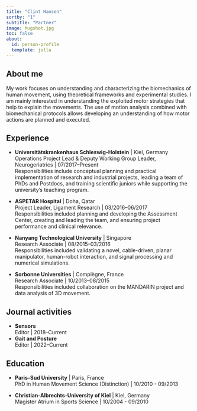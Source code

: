 ```yaml
---
title: "Clint Hansen"
sortby: "1"
subtitle: "Partner"
image: Mugshot.jpg
toc: false
about:
  id: person-profile
  template: jolla
---
```



:::{#person-profile}
:::

## About me
My work focuses on understanding and characterizing the biomechanics of human movement, using theoretical frameworks and experimental studies. I am mainly interested in understanding the exploited motor strategies that help to explain the movements. The use of motion analysis combined with biomechanical protocols allows developing an understanding of how motor actions are planned and executed.

## Experience

- **Universitätskrankenhaus Schleswig-Holstein** | Kiel, Germany<br />
  Operations Project Lead & Deputy Working Group Leader, Neurogeriatrics | 07/2017–Present<br />
  Responsibilities include conceptual planning and practical implementation of research and industrial projects, leading a team of PhDs and Postdocs, and training scientific juniors while supporting the university's teaching program.

- **ASPETAR Hospital** | Doha, Qatar<br />
  Project Leader, Ligament Research | 03/2016–06/2017<br />
  Responsibilities included planning and developing the Assessment Center, creating and leading the team, and ensuring project performance and clinical relevance.

- **Nanyang Technological University** | Singapore<br />
  Research Associate | 08/2015–03/2016<br />
  Responsibilities included validating a novel, cable-driven, planar manipulator, human-robot interaction, and signal processing and numerical simulations.

- **Sorbonne Universities** | Compiègne, France<br />
  Research Associate | 10/2013–08/2015<br />
  Responsibilities included collaboration on the MANDARIN project and data analysis of 3D movement.

## Journal activities

- **Sensors** <a href="https://www.mdpi.com/journal/sensors" target="_blank" rel="noopener noreferrer"><i class="bi bi-box-arrow-up-right ms-1"></i></a><br />
  Editor | 2018–Current
- **Gait and Posture** <a href="https://www.us.elsevierhealth.com/gait-posture-0966-6362.html" target="_blank" rel="noopener noreferrer"><i class="bi bi-box-arrow-up-right ms-1"></i></a><br />
  Editor | 2022–Current


## Education

- **Paris-Sud University** | Paris, France<br />
  PhD in Human Movement Science (Distinction) | 10/2010 - 09/2013

- **Christian-Albrechts-University of Kiel** | Kiel, Germany<br />
  Magister Atrium in Sports Science | 10/2004 - 09/2010
